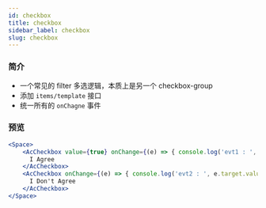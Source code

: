 ```yaml
---
id: checkbox
title: checkbox
sidebar_label: checkbox
slug: checkbox
---
```


### 简介
- 一个常见的 filter 多选逻辑，本质上是另一个 checkbox-group
- 添加 `items/template` 接口
- 统一所有的 `onChagne` 事件

### 预览
```jsx live
<Space>
    <AcCheckbox value={true} onChange={(e) => { console.log('evt1 : ', e.target.value) }}>
      I Agree
    </AcCheckbox>
    <AcCheckbox onChange={(e) => { console.log('evt2 : ', e.target.value) }}>
      I Don't Agree
    </AcCheckbox>
</Space>
```